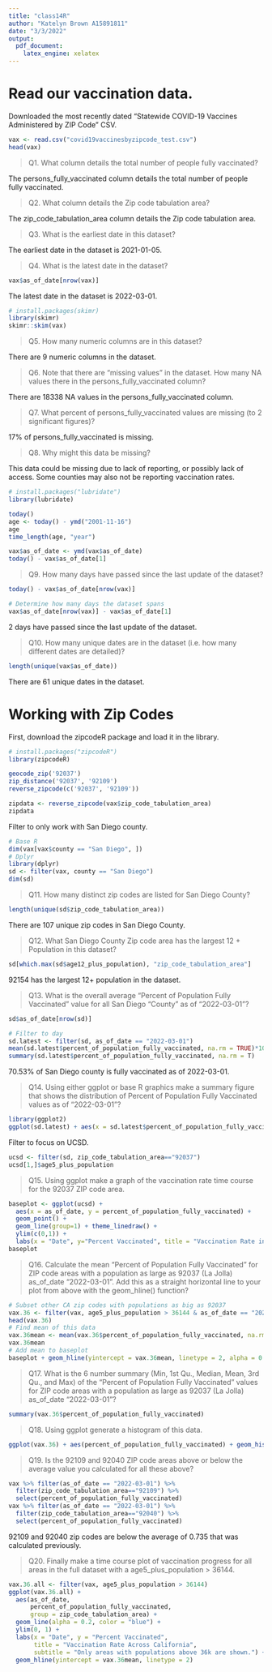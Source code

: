 ```yaml
---
title: "class14R"
author: "Katelyn Brown A15891811"
date: "3/3/2022"
output:
  pdf_document:
    latex_engine: xelatex
---
```


# Read our vaccination data.

Downloaded the most recently dated "Statewide COVID-19 Vaccines Administered by ZIP Code" CSV. 

```r
vax <- read.csv("covid19vaccinesbyzipcode_test.csv")
head(vax)
```

> Q1. What column details the total number of people fully vaccinated?

The persons_fully_vaccinated column details the total number of people fully vaccinated.

> Q2. What column details the Zip code tabulation area?

The zip_code_tabulation_area column details the Zip code tabulation area. 

> Q3. What is the earliest date in this dataset?

The earliest date in the dataset is 2021-01-05.

> Q4. What is the latest date in the dataset?

```r
vax$as_of_date[nrow(vax)]
```

The latest date in the dataset is 2022-03-01. 

```r
# install.packages(skimr)
library(skimr)
skimr::skim(vax)
```

> Q5. How many numeric columns are in this dataset?

There are 9 numeric columns in the dataset.

> Q6. Note that there are “missing values” in the dataset. How many NA values there in the persons_fully_vaccinated column?

There are 18338 NA values in the persons_fully_vaccinated column.

> Q7. What percent of persons_fully_vaccinated values are missing (to 2 significant figures)?

17% of persons_fully_vaccinated is missing.

> Q8. Why might this data be missing?

This data could be missing due to lack of reporting, or possibly lack of access. Some counties may also not be reporting vaccination rates.

```r
# install.packages("lubridate")
library(lubridate)
```

```r
today()
age <- today() - ymd("2001-11-16")
age
time_length(age, "year")
```

```r
vax$as_of_date <- ymd(vax$as_of_date)
today() - vax$as_of_date[1]
```

> Q9. How many days have passed since the last update of the dataset?

```r
today() - vax$as_of_date[nrow(vax)]
```

```r
# Determine how many days the dataset spans
vax$as_of_date[nrow(vax)] - vax$as_of_date[1]
```

2 days have passed since the last update of the dataset.

> Q10.  How many unique dates are in the dataset (i.e. how many different dates are detailed)?

```r
length(unique(vax$as_of_date))
```

There are 61 unique dates in the dataset.

# Working with Zip Codes

First, download the zipcodeR package and load it in the library.

```r
# install.packages("zipcodeR")
library(zipcodeR)
```

```r
geocode_zip('92037')
zip_distance('92037', '92109')
reverse_zipcode(c('92037', '92109'))
```

```r
zipdata <- reverse_zipcode(vax$zip_code_tabulation_area)
zipdata
```

Filter to only work with San Diego county. 

```r
# Base R
dim(vax[vax$county == "San Diego", ])
# Dplyr
library(dplyr)
sd <- filter(vax, county == "San Diego")
dim(sd)
```

> Q11. How many distinct zip codes are listed for San Diego County?

```r
length(unique(sd$zip_code_tabulation_area))
```

There are 107 unique zip codes in San Diego County.

> Q12. What San Diego County Zip code area has the largest 12 + Population in this dataset?

```r
sd[which.max(sd$age12_plus_population), "zip_code_tabulation_area"]
```

92154 has the largest 12+ population in the dataset.

> Q13. What is the overall average “Percent of Population Fully Vaccinated” value for all San Diego “County” as of “2022-03-01”?

```r
sd$as_of_date[nrow(sd)]
```

```r
# Filter to day
sd.latest <- filter(sd, as_of_date == "2022-03-01")
mean(sd.latest$percent_of_population_fully_vaccinated, na.rm = TRUE)*100
summary(sd.latest$percent_of_population_fully_vaccinated, na.rm = T)
```

70.53% of San Diego county is fully vaccinated as of 2022-03-01.

> Q14. Using either ggplot or base R graphics make a summary figure that shows the distribution of Percent of Population Fully Vaccinated values as of “2022-03-01”?

```r
library(ggplot2)
ggplot(sd.latest) + aes(x = sd.latest$percent_of_population_fully_vaccinated) + geom_histogram() + labs(x = "Percent of Population Fully Vaccinated in Zip Code Area", y = "Count (Zip Code Area)", title = "Histogram of Vaccination Rates Across San Diego County")
```

Filter to focus on UCSD.

```r
ucsd <- filter(sd, zip_code_tabulation_area=="92037")
ucsd[1,]$age5_plus_population
```

> Q15. Using ggplot make a graph of the vaccination rate time course for the 92037 ZIP code area.

```r
baseplot <- ggplot(ucsd) +
  aes(x = as_of_date, y = percent_of_population_fully_vaccinated) +
  geom_point() +
  geom_line(group=1) + theme_linedraw() +
  ylim(c(0,1)) +
  labs(x = "Date", y="Percent Vaccinated", title = "Vaccination Rate in La Jolla, CA 92037")
baseplot
```

> Q16. Calculate the mean “Percent of Population Fully Vaccinated” for ZIP code areas with a population as large as 92037 (La Jolla) as_of_date “2022-03-01”. Add this as a straight horizontal line to your plot from above with the geom_hline() function?

```r
# Subset other CA zip codes with populations as big as 92037
vax.36 <- filter(vax, age5_plus_population > 36144 & as_of_date == "2022-03-01")
head(vax.36)
# Find mean of this data
vax.36mean <- mean(vax.36$percent_of_population_fully_vaccinated, na.rm = TRUE)
vax.36mean
# Add mean to baseplot
baseplot + geom_hline(yintercept = vax.36mean, linetype = 2, alpha = 0.5, color = "red")
```

> Q17. What is the 6 number summary (Min, 1st Qu., Median, Mean, 3rd Qu., and Max) of the “Percent of Population Fully Vaccinated” values for ZIP code areas with a population as large as 92037 (La Jolla) as_of_date “2022-03-01”?

```r
summary(vax.36$percent_of_population_fully_vaccinated)
```

> Q18. Using ggplot generate a histogram of this data.

```r
ggplot(vax.36) + aes(percent_of_population_fully_vaccinated) + geom_histogram() + xlim(c(0,1))
```

> Q19. Is the 92109 and 92040 ZIP code areas above or below the average value you calculated for all these above?

```r
vax %>% filter(as_of_date == "2022-03-01") %>%  
  filter(zip_code_tabulation_area=="92109") %>%
  select(percent_of_population_fully_vaccinated)
vax %>% filter(as_of_date == "2022-03-01") %>%  
  filter(zip_code_tabulation_area=="92040") %>%
  select(percent_of_population_fully_vaccinated)
```

92109 and 92040 zip codes are below the average of 0.735 that was calculated previously.

> Q20. Finally make a time course plot of vaccination progress for all areas in the full dataset with a age5_plus_population > 36144.

```r
vax.36.all <- filter(vax, age5_plus_population > 36144)
ggplot(vax.36.all) +
  aes(as_of_date,
      percent_of_population_fully_vaccinated, 
      group = zip_code_tabulation_area) +
  geom_line(alpha = 0.2, color = "blue") +
  ylim(0, 1) +
  labs(x = "Date", y = "Percent Vaccinated",
       title = "Vaccination Rate Across California",
       subtitle = "Only areas with populations above 36k are shown.") +
  geom_hline(yintercept = vax.36mean, linetype = 2)
```

